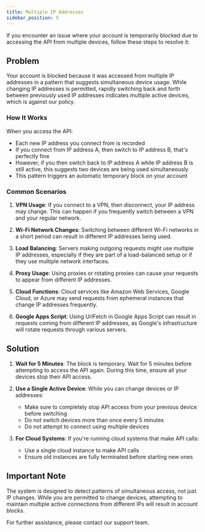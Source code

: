 ```yaml
---
title: Multiple IP Addresses
sidebar_position: 5
---
```


If you encounter an issue where your account is temporarily blocked due to accessing the API from multiple devices, follow these steps to resolve it:

## Problem

Your account is blocked because it was accessed from multiple IP addresses in a pattern that suggests simultaneous device usage. While changing IP addresses is permitted, rapidly switching back and forth between previously used IP addresses indicates multiple active devices, which is against our policy.

### How It Works

When you access the API:
- Each new IP address you connect from is recorded
- If you connect from IP address A, then switch to IP address B, that's perfectly fine
- However, if you then switch back to IP address A while IP address B is still active, this suggests two devices are being used simultaneously
- This pattern triggers an automatic temporary block on your account

### Common Scenarios

1. **VPN Usage**: If you connect to a VPN, then disconnect, your IP address may change. This can happen if you frequently switch between a VPN and your regular network.

2. **Wi-Fi Network Changes**: Switching between different Wi-Fi networks in a short period can result in different IP addresses being used.

3. **Load Balancing**: Servers making outgoing requests might use multiple IP addresses, especially if they are part of a load-balanced setup or if they use multiple network interfaces.

4. **Proxy Usage**: Using proxies or rotating proxies can cause your requests to appear from different IP addresses.

5. **Cloud Functions**: Cloud services like Amazon Web Services, Google Cloud, or Azure may send requests from ephemeral instances that change IP addresses frequently.

6. **Google Apps Script**: Using UrlFetch in Google Apps Script can result in requests coming from different IP addresses, as Google's infrastructure will rotate requests through various servers.

## Solution

1. **Wait for 5 Minutes**: The block is temporary. Wait for 5 minutes before attempting to access the API again. During this time, ensure all your devices stop their API access.

2. **Use a Single Active Device**: While you can change devices or IP addresses:
   - Make sure to completely stop API access from your previous device before switching
   - Do not switch devices more than once every 5 minutes
   - Do not attempt to connect using multiple devices

3. **For Cloud Systems**: If you're running cloud systems that make API calls:
   - Use a single cloud instance to make API calls
   - Ensure old instances are fully terminated before starting new ones

## Important Note

The system is designed to detect patterns of simultaneous access, not just IP changes. While you are permitted to change devices, attempting to maintain multiple active connections from different IPs will result in account blocks.

For further assistance, please contact our support team.
